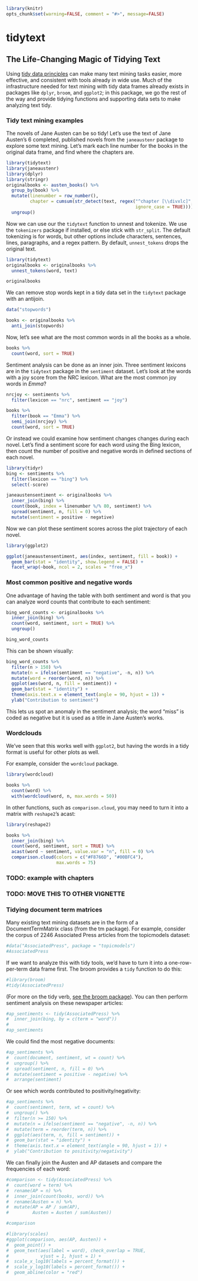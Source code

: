 <!--
%\VignetteEngine{knitr::knitr}
%\VignetteIndexEntry{Introduction to tidytext}
-->

```r
library(knitr)
opts_chunk$set(warning=FALSE, comment = "#>", message=FALSE)
```

# tidytext
## The Life-Changing Magic of Tidying Text

Using [tidy data principles](https://www.jstatsoft.org/article/view/v059i10) can make many text mining tasks easier, more effective, and  consistent with tools already in wide use. Much of the infrastructure needed for text mining with tidy data frames already exists in packages like `dplyr`, `broom`, and `ggplot2`; in this package, we go the rest of the way and provide tidying functions and supporting data sets to make analyzing text tidy.

### Tidy text mining examples

The novels of Jane Austen can be so tidy! Let's use the text of Jane Austen's 6 completed, published novels from the `janeaustenr` package to explore some text mining. Let's mark each line number for the books in the original data frame, and find where the chapters are.


```r
library(tidytext)
library(janeaustenr)
library(dplyr)
library(stringr)
originalbooks <- austen_books() %>%
  group_by(book) %>%
  mutate(linenumber = row_number(),
         chapter = cumsum(str_detect(text, regex("^chapter [\\divxlc]",
                                                 ignore_case = TRUE)))) %>%
  ungroup()
```

Now we can use our the `tidytext` function to unnest and tokenize. We use the `tokenizers` package if installed, or else stick with `str_split`. The default tokenizing is for words, but other options include characters, sentences, lines, paragraphs, and a regex pattern. By default, `unnest_tokens` drops the original text.

```r
library(tidytext)
originalbooks <- originalbooks %>%
  unnest_tokens(word, text)

originalbooks
```

We can remove stop words kept in a tidy data set in the `tidytext` package with an antijoin.

```r
data("stopwords")

books <- originalbooks %>%
  anti_join(stopwords)
```

Now, let's see what are the most common words in all the books as a whole.

```r
books %>%
  count(word, sort = TRUE)
```

Sentiment analysis can be done as an inner join. Three sentiment lexicons are in the `tidytext` package in the `sentiment` dataset. Let's look at the words with a joy score from the NRC lexicon. What are the most common joy words in *Emma*?

```r
nrcjoy <- sentiments %>%
  filter(lexicon == "nrc", sentiment == "joy")

books %>%
  filter(book == "Emma") %>%
  semi_join(nrcjoy) %>%
  count(word, sort = TRUE)
```

Or instead we could examine how sentiment changes changes during each novel. Let's find a sentiment score for each word using the Bing lexicon, then count the number of positive and negative words in defined sections of each novel.

```r
library(tidyr)
bing <- sentiments %>%
  filter(lexicon == "bing") %>%
  select(-score)

janeaustensentiment <- originalbooks %>%
  inner_join(bing) %>%
  count(book, index = linenumber %/% 80, sentiment) %>%
  spread(sentiment, n, fill = 0) %>%
  mutate(sentiment = positive - negative)
```

Now we can plot these sentiment scores across the plot trajectory of each novel.

```r
library(ggplot2)

ggplot(janeaustensentiment, aes(index, sentiment, fill = book)) +
  geom_bar(stat = "identity", show.legend = FALSE) +
  facet_wrap(~book, ncol = 2, scales = "free_x")
```

### Most common positive and negative words

One advantage of having the table with both sentiment and word is that you can analyze word counts that contribute to each sentiment:

```r
bing_word_counts <- originalbooks %>%
  inner_join(bing) %>%
  count(word, sentiment, sort = TRUE) %>%
  ungroup()

bing_word_counts
```

This can be shown visually:

```r
bing_word_counts %>%
  filter(n > 150) %>%
  mutate(n = ifelse(sentiment == "negative", -n, n)) %>%
  mutate(word = reorder(word, n)) %>%
  ggplot(aes(word, n, fill = sentiment)) +
  geom_bar(stat = "identity") +
  theme(axis.text.x = element_text(angle = 90, hjust = 1)) +
  ylab("Contribution to sentiment")
```

This lets us spot an anomaly in the sentiment analysis; the word "miss" is coded as negative but it is used as a title in Jane Austen's works.

### Wordclouds

We've seen that this works well with `ggplot2`, but having the words in a tidy format is useful for other plots as well.

For example, consider the `wordcloud` package.

```r
library(wordcloud)

books %>%
  count(word) %>%
  with(wordcloud(word, n, max.words = 50))
```

In other functions, such as `comparison.cloud`, you may need to turn it into a matrix with `reshape2`'s acast:

```r
library(reshape2)

books %>%
  inner_join(bing) %>%
  count(word, sentiment, sort = TRUE) %>%
  acast(word ~ sentiment, value.var = "n", fill = 0) %>%
  comparison.cloud(colors = c("#F8766D", "#00BFC4"),
                   max.words = 75)
```

### TODO: example with chapters


### TODO: MOVE THIS TO OTHER VIGNETTE
### Tidying document term matrices

Many existing text mining datasets are in the form of a DocumentTermMatrix class (from the tm package). For example, consider the corpus of 2246 Associated Press articles from the topicmodels dataset:

```r
#data("AssociatedPress", package = "topicmodels")
#AssociatedPress
```

If we want to analyze this with tidy tools, we'd have to turn it into a one-row-per-term data frame first. The broom provides a `tidy` function to do this:

```r
#library(broom)
#tidy(AssociatedPress)
```

(For more on the tidy verb, [see the broom package](https://github.com/dgrtwo/broom)). You can then perform sentiment analysis on these newspaper articles:

```r
#ap_sentiments <- tidy(AssociatedPress) %>%
#  inner_join(bing, by = c(term = "word"))
#
#ap_sentiments
```

We could find the most negative documents:

```r
#ap_sentiments %>%
#  count(document, sentiment, wt = count) %>%
#  ungroup() %>%
#  spread(sentiment, n, fill = 0) %>%
#  mutate(sentiment = positive - negative) %>%
#  arrange(sentiment)
```

Or see which words contributed to positivity/negativity:

```r
#ap_sentiments %>%
#  count(sentiment, term, wt = count) %>%
#  ungroup() %>%
#  filter(n >= 150) %>%
#  mutate(n = ifelse(sentiment == "negative", -n, n)) %>%
#  mutate(term = reorder(term, n)) %>%
#  ggplot(aes(term, n, fill = sentiment)) +
#  geom_bar(stat = "identity") +
#  theme(axis.text.x = element_text(angle = 90, hjust = 1)) +
#  ylab("Contribution to positivity/negativity")
```

We can finally join the Austen and AP datasets and compare the frequencies of each word:

```r
#comparison <- tidy(AssociatedPress) %>%
#  count(word = term) %>%
#  rename(AP = n) %>%
#  inner_join(count(books, word)) %>%
#  rename(Austen = n) %>%
#  mutate(AP = AP / sum(AP),
#         Austen = Austen / sum(Austen))

#comparison

#library(scales)
#ggplot(comparison, aes(AP, Austen)) +
#  geom_point() +
#  geom_text(aes(label = word), check_overlap = TRUE,
#            vjust = 1, hjust = 1) +
#  scale_x_log10(labels = percent_format()) +
#  scale_y_log10(labels = percent_format()) +
#  geom_abline(color = "red")
```
